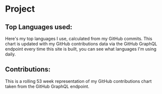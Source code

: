 
# Project

## Top Languages used:

Here's my top languages I use, calculated from my GitHub commits. This chart is updated with my GitHub contributions
data via the GitHub GraphQL endpoint every time this site is built, you can see what languages I'm using daily.

<GithubTopLanguages />

## Contributions:

This is a rolling 53 week representation of my GitHub contributions chart taken from the GitHub GraphQL endpoint.

<GithubContributions />
